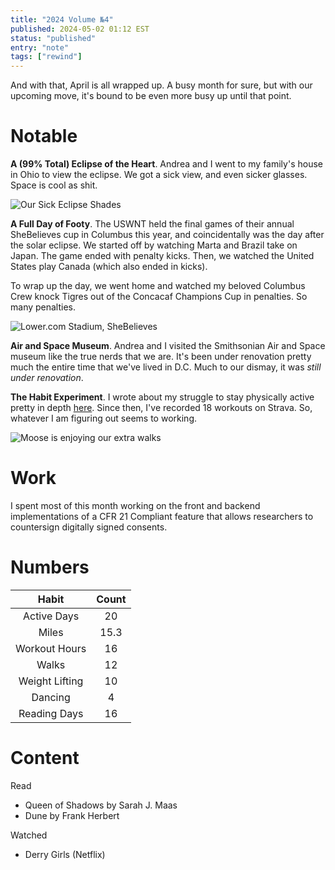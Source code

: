 ```yaml
---
title: "2024 Volume №4"
published: 2024-05-02 01:12 EST
status: "published"
entry: "note"
tags: ["rewind"]
---
```


And with that, April is all wrapped up. A busy month for sure, but with our upcoming move, it's bound
to be even more busy up until that point.

# Notable

**A (99% Total) Eclipse of the Heart**. Andrea and I went to my family's house in Ohio to view the eclipse.
We got a sick view, and even sicker glasses. Space is cool as shit.

![Our Sick Eclipse Shades](assets/eclipse.jpeg)

**A Full Day of Footy**. The USWNT held the final games of their annual SheBelieves cup in Columbus this year,
and coincidentally was the day after the solar eclipse. We started off by watching Marta and Brazil take on
Japan. The game ended with penalty kicks. Then, we watched the United States play Canada (which also ended in
kicks).

To wrap up the day, we went home and watched my beloved Columbus Crew knock Tigres out of the Concacaf Champions
Cup in penalties. So many penalties.

![Lower.com Stadium, SheBelieves](assets/footy.jpeg)

**Air and Space Museum**. Andrea and I visited the Smithsonian Air and Space museum like the true nerds that we
are. It's been under renovation pretty much the entire time that we've lived in D.C. Much to our dismay, it was
_still under renovation_.

**The Habit Experiment**. I wrote about my struggle to stay physically active pretty in depth
[here](https://spooklore.com/notebook/the-habit-experiment). Since then, I've recorded 18 workouts on Strava. So,
whatever I am figuring out seems to working.

![Moose is enjoying our extra walks](assets/adventure.jpeg)

# Work

I spent most of this month working on the front and backend implementations of a CFR 21 Compliant feature that allows
researchers to countersign digitally signed consents.

# Numbers

|Habit|Count|
|:--:|:---:|
|Active Days|20|
|Miles|15.3|
|Workout Hours|16|
|Walks|12|
|Weight Lifting|10|
|Dancing|4|
|Reading Days|16|

# Content

Read

- Queen of Shadows by Sarah J. Maas
- Dune by Frank Herbert

Watched
- Derry Girls (Netflix)
